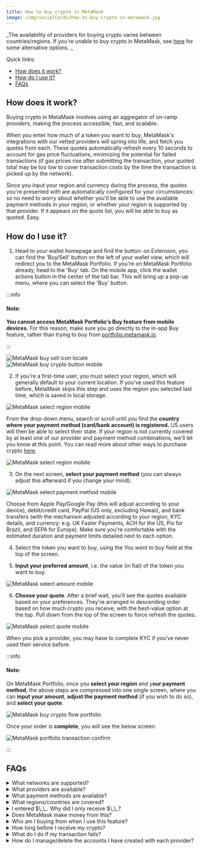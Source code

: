 ```yaml
---
title: How to buy crypto in MetaMask
image: /img/socialCards/how-to-buy-crypto-in-metamask.jpg
---
```



<CustomLayout />

_The availability of providers for buying crypto varies between countries/regions. If you're unable to buy crypto in MetaMask, see [here](/metamask-portfolio/buy/my-country-region-isnt-supported-for-buying-crypto) for some alternative options. _

Quick links:

- [How does it work?](#how-does-it-work)
- [How do I use it?](#how-do-i-use-it)
- [FAQs](#faqs)

## How does it work?

Buying crypto in MetaMask involves using an aggregator of on-ramp providers, making the process accessible, fast, and scalable.

When you enter how much of a token you want to buy, MetaMask's integrations with our vetted providers will spring into life, and fetch you quotes from each. These quotes automatically refresh every 10 seconds to account for gas price fluctuations, minimizing the potential for failed transactions (if gas prices rise after submitting the transaction, your quoted total may be too low to cover transaction costs by the time the transaction is picked up by the network).

Since you input your region and currency during the process, the quotes you're presented with are automatically configured for your circumstances: so no need to worry about whether you'll be able to use the available payment methods in your region, or whether your region is supported by that provider. If it appears on the quote list, you will be able to buy as quoted. Easy.

## How do I use it?

1. Head to your wallet homepage and find the button: on Extension, you can find the 'Buy/Sell' button on the left of your wallet view, which will redirect you to the MetaMask Portfolio. If you're on MetaMask Portfolio already, head to the 'Buy' tab. On the mobile app, click the wallet actions button in the center of the tab bar. This will bring up a pop-up menu, where you can select the 'Buy' button.

:::info

#### Note:

**You cannot access MetaMask Portfolio's Buy feature from mobile devices.** For this reason, make sure you go directly to the in-app Buy feature, rather than trying to buy from [portfolio.metamask.io](https://portfolio.metamask.io/).

:::

<div class="center-container">
  <div class="img-small">
    <img
      src={
        require("../../../img/metamask-portfolio/buy/how-to-buy-crypto-in-metamask/MetaMask_buy_sell_icon_locate.png")
          .default
      }
      alt="MetaMask buy sell icon locate"
    />
  </div>
</div>

<div class="center-container">
  <div class="img-small">
    <img
      src={
        require("../../../img/metamask-portfolio/buy/how-to-buy-crypto-in-metamask/MetaMask_buy_crypto_button_mobile.gif")
          .default
      }
      alt="MetaMask buy crypto button mobile"
    />
  </div>
</div>

2. If you're a first-time user, you must select your region, which will generally default to your current location. If you've used this feature before, MetaMask skips this step and uses the region you selected last time, which is saved in local storage.

<div class="center-container">
  <div class="img-small">
    <img
      src={
        require("../../../img/metamask-portfolio/buy/how-to-buy-crypto-in-metamask/MetaMask_select_region_mobile.gif")
          .default
      }
      alt="MetaMask select region mobile"
    />
  </div>
</div>

From the drop-down menu, search or scroll until you find the **country where your payment method (card/bank account) is registered.** US users will then be able to select their state. If your region is not currently covered by at least one of our provider and payment method combinations, we'll let you know at this point. You can read more about other ways to purchase crypto [here](/metamask-portfolio/buy/my-country-region-isnt-supported-for-buying-crypto).

<div class="center-container">
  <div class="img-small">
    <img
      src={
        require("../../../img/metamask-portfolio/buy/how-to-buy-crypto-in-metamask/MetaMask_select_region_mobile.gif")
          .default
      }
      alt="MetaMask select region mobile"
    />
  </div>
</div>

3. On the next screen, **select your payment method** (you can always adjust this afterward if you change your mind):

<div class="center-container">
  <div class="img-small">
    <img
      src={
        require("../../../img/metamask-portfolio/buy/how-to-buy-crypto-in-metamask/MetaMask_select_payment_method_mobile.png")
          .default
      }
      alt="MetaMask select payment method mobile"
    />
  </div>
</div>

Choose from Apple Pay/Google Pay (this will adjust according to your device), debit/credit card, PayPal (US only, excluding Hawaii), and bank transfers (with the mechanism adjusted according to your region, KYC details, and currency: e.g. UK Faster Payments, ACH for the US, Pix for Brazil, and SEPA for Europe). Make sure you're comfortable with the estimated duration and payment limits detailed next to each option.

4. Select the token you want to buy, using the _You want to buy_ field at the top of the screen.

5. **Input your preferred amount**, i.e. the value (in fiat) of the token you want to buy.

<div class="center-container">
  <div class="img-small">
    <img
      src={
        require("../../../img/metamask-portfolio/buy/how-to-buy-crypto-in-metamask/MetaMask_select_amount_mobile.png")
          .default
      }
      alt="MetaMask select amount mobile"
    />
  </div>
</div>

6. **Choose your quote**. After a brief wait, you'll see the quotes available based on your preferences. They're arranged in descending order based on how much crypto you receive, with the best-value option at the top. Pull down from the top of the screen to force refresh the quotes.

<div class="center-container">
  <div class="img-small">
    <img
      src={
        require("../../../img/metamask-portfolio/buy/how-to-buy-crypto-in-metamask/MetaMask_select_quote_mobile.png")
          .default
      }
      alt="MetaMask select quote mobile"
    />
  </div>
</div>

When you pick a provider, you may have to complete KYC if you've never used their service before.

:::info

#### Note:

On MetaMask Portfolio, once you **select your region** and y**our payment method**, the above steps are compressed into one single screen, where you can **input your amount**, **adjust the payment method** (if you wish to do so), and **select your quote**.

<div class="center-container">
  <div class="img-large">
    <img
      src={
        require("../../../img/metamask-portfolio/buy/how-to-buy-crypto-in-metamask/MetaMask_buy_crypto_flow_portfolio.png")
          .default
      }
      alt="MetaMask buy crypto flow portfolio"
    />
  </div>
</div>

Once your order is **complete**, you will see the below screen:

<div class="center-container">
  <div class="img-large">
    <img
      src={
        require("../../../img/metamask-portfolio/buy/how-to-buy-crypto-in-metamask/MetaMask_portfolio_transaction_confirm.png")
          .default
      }
      alt="MetaMask portfolio transaction confirm"
    />
  </div>
</div>

:::

## FAQs

<details>
<summary>What networks are supported?</summary>
<div>

- Ethereum mainnet
- Binance/BNB Smart Chain
- Polygon
- Avalanche (C-Chain)
- Fantom
- Optimism
- Arbitrum
- Celo
- Harmony
- Cronos
- Moonbeam
- Moonriver
- Aurora
- Palm

</div>
</details>

<details>
<summary>What providers are available?</summary>
<div>

- Transak
- MoonPay
- Sardine
- PayPal (US only) — _note that PayPal must be selected at the payment method screen to use their service. _
- Banxa
- Onramp.money
- Mercuryo
- Stripe
- Ramp
- Unlimit
- TransFi
- Revolut
- Fonbnk
- Koywe
- Robinhood (US only)

We're always working to integrate new providers, subject to rigorous security and reliability checks.

</div>
</details>

<details>
<summary>What payment methods are available?</summary>
<div>

Payment methods are determined by your selected region, and there are far too many permutations for us to exhaustively list here. You can see what's available—without making any commitment to spend—once you've selected your region.

</div>
</details>

<details>
<summary>What regions/countries are covered?</summary>
<div>

We aim to provide users in as many countries as possible with *at least one *option to buy crypto.

At present, users in 170+ countries can buy crypto through at least one provider.

</div>
</details>

<details>
<summary>I entered $\_\_. Why did I only receive $\_\_?</summary>
<div>

The fiat value you input into MetaMask will always be more than the value of crypto you end up receiving.

You have to pay a few different fees for each transaction. In addition to the fee that MetaMask charges, you must also pay the provider's fee and the gas fees for the transactions required to get the purchased crypto into your wallet.

The provider's fee is listed as 'processing fee' on the quote. This number includes the fee that MetaMask charges for the service. Gas costs are listed on the quote as the 'network fee'.

</div>
</details>

<details>
<summary>Does MetaMask make money from this?</summary>
<div>

MetaMask receives a 1% fee on every transaction, calculated as a percentage of the fiat value you request.

So if you input $100, we will calculate our share of the fees as $1.

The 1% fee is consistent across all regions, payment methods, providers, and tokens.

</div>
</details>

<details>
<summary>Who am I buying from when I use this feature?</summary>
<div>

MetaMask does not fulfill the transactions you order: it is the provider (e.g. MoonPay, Transak, etc.) that receives your request and executes the necessary steps.

MetaMask is an intermediary in this process. All that MetaMask is doing is compiling quotes, enabling you to select one, and then allowing you to order your chosen amount of crypto through the provider.

</div>
</details>

<details>
<summary>How long before I receive my crypto?</summary>
<div>

To get your ordered crypto into your MetaMask wallet, the provider you choose must execute transactions on-chain. This means that, as a minimum, you will need to wait as long as it takes for the transactions to be processed by the network (block time).

Once you submit your request, you can see the pending transaction in your MetaMask activity.

If your bank account was charged and there are delays in receiving your crypto, we recommend you contact the provider's support team directly. Pending purchases (not yet confirmed on the blockchain) are usually caused by the on-ramp provider's pre-authorization processes.

</div>
</details>

<details>
<summary>What do I do if my transaction fails?</summary>
<div>

Since MetaMask does not execute your transaction, the provider will likely be better placed to support than our team. In these situations, we recommend you contact their support teams first.

For any issues you encounter with MetaMask itself (such as problems selecting your region or currency, or with the buying process), [get in touch with MetaMask Support](/getting-started/how-to-contact-metamask-support) via the'start a Conversation' button on the Support page.

If you're facing problems using a provider's platform, such as payment limits, payment methods, or KYC, we recommend you get in touch with their support teams directly.

</div>
</details>

<details>
<summary>How do I manage/delete the accounts I have created with each provider?</summary>
<div>

When you buy crypto in MetaMask, you're not buying crypto _with_ or _from_ MetaMask: you're buying with the provider you choose.

If you want to manage any personal information that the providers hold, you must access the provider's platform directly, log into your account, and make the changes there. MetaMask does not collect or hold your login details for on-ramp providers at any point during or after the buying process.

</div>
</details>
